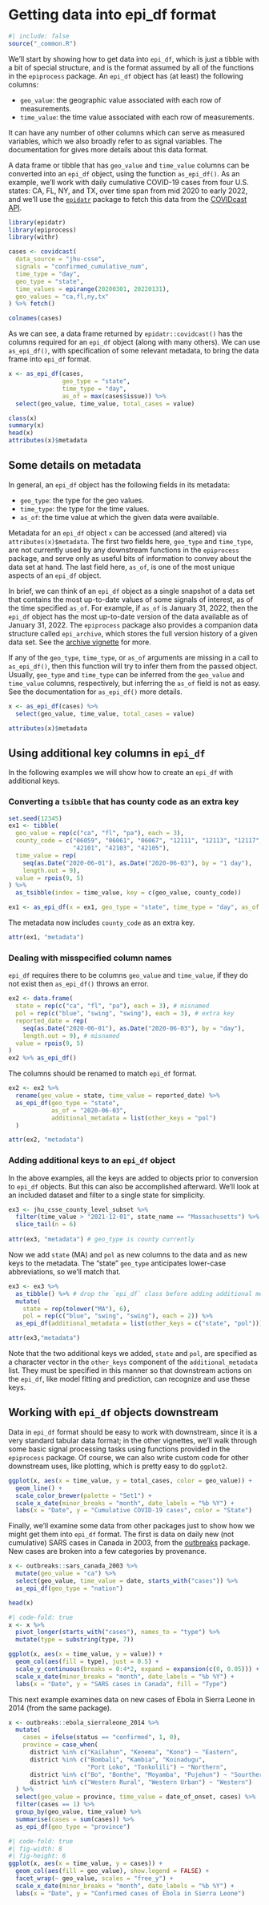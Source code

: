 # Getting data into epi_df format

```r
#| include: false
source("_common.R")
```

We'll start by showing how to get data into 
`epi_df`, which is just
a tibble with a bit of special structure, and is the format assumed by all of
the functions in the `epiprocess` package. An `epi_df` object has (at least) the
following columns:

* `geo_value`: the geographic value associated with each row of measurements.
* `time_value`: the time value associated with each row of measurements.

It can have any number of other columns which can serve as measured variables,
which we also broadly refer to as signal variables. The documentation for
 gives more details about this data format.

A data frame or tibble that has `geo_value` and `time_value` columns can be
converted into an `epi_df` object, using the function `as_epi_df()`. As an
example, we'll work with daily cumulative COVID-19 cases from four U.S. states:
CA, FL, NY, and TX, over time span from mid 2020 to early 2022, and we'll use
the [`epidatr`](https://github.com/cmu-delphi/epidatr) package
to fetch this data from the [COVIDcast
API](https://cmu-delphi.github.io/delphi-epidata/api/covidcast.html).

```r
library(epidatr)
library(epiprocess)
library(withr)

cases <- covidcast(
  data_source = "jhu-csse",
  signals = "confirmed_cumulative_num",
  time_type = "day",
  geo_type = "state",
  time_values = epirange(20200301, 20220131),
  geo_values = "ca,fl,ny,tx"
) %>% fetch()

colnames(cases)
```

As we can see, a data frame returned by `epidatr::covidcast()` has the
columns required for an `epi_df` object (along with many others). We can use
`as_epi_df()`, with specification of some relevant metadata, to bring the data
frame into `epi_df` format.

```r
x <- as_epi_df(cases, 
               geo_type = "state",
               time_type = "day",
               as_of = max(cases$issue)) %>%
  select(geo_value, time_value, total_cases = value)

class(x)
summary(x)
head(x)
attributes(x)$metadata
```

## Some details on metadata

In general, an `epi_df` object has the following fields in its metadata:
 
* `geo_type`: the type for the geo values.
* `time_type`: the type for the time values.
* `as_of`: the time value at which the given data were available.

Metadata for an `epi_df` object `x` can be accessed (and altered) via
`attributes(x)$metadata`. The first two fields here, `geo_type` and `time_type`,
are not currently used by any downstream functions in the `epiprocess` package,
and serve only as useful bits of information to convey about the data set at
hand. The last field here, `as_of`, is one of the most unique aspects of an
`epi_df` object.

In brief, we can think of an `epi_df` object as a single snapshot of a data set
that contains the most up-to-date values of some signals of interest, as of the
time specified `as_of`. For example, if `as_of` is January 31, 2022, then the
`epi_df` object has the most up-to-date version of the data available as of
January 31, 2022. The `epiprocess` package also provides a companion data
structure called `epi_archive`, which stores the full version history of a given
data set. See the [archive
vignette](https://cmu-delphi.github.io/epiprocess/articles/archive.html) for
more.

If any of the `geo_type`, `time_type`, or `as_of` arguments are missing in a 
call to `as_epi_df()`, then this function will try to infer them from the passed
object. Usually, `geo_type` and `time_type` can be inferred from the `geo_value`
and `time_value` columns, respectively, but inferring the `as_of` field is not 
as easy. See the documentation for `as_epi_df()` more details.

```r
x <- as_epi_df(cases) %>%
  select(geo_value, time_value, total_cases = value)

attributes(x)$metadata
```

## Using additional key columns in `epi_df` {#sec-additional-keys}

In the following examples we will show how to create an `epi_df` with additional keys.

### Converting a `tsibble` that has county code as an extra key

```r
set.seed(12345)
ex1 <- tibble(
  geo_value = rep(c("ca", "fl", "pa"), each = 3),
  county_code = c("06059", "06061", "06067", "12111", "12113", "12117",
                  "42101", "42103", "42105"),
  time_value = rep(
    seq(as.Date("2020-06-01"), as.Date("2020-06-03"), by = "1 day"), 
    length.out = 9),
  value = rpois(9, 5)
) %>% 
  as_tsibble(index = time_value, key = c(geo_value, county_code))

ex1 <- as_epi_df(x = ex1, geo_type = "state", time_type = "day", as_of = "2020-06-03")
```

The metadata now includes `county_code` as an extra key.
```r
attr(ex1, "metadata")
```


### Dealing with misspecified column names 

`epi_df` requires there to be columns `geo_value` and `time_value`, if they do not exist then `as_epi_df()` throws an error.

```r
ex2 <- data.frame(
  state = rep(c("ca", "fl", "pa"), each = 3), # misnamed
  pol = rep(c("blue", "swing", "swing"), each = 3), # extra key
  reported_date = rep(
    seq(as.Date("2020-06-01"), as.Date("2020-06-03"), by = "day"), 
    length.out = 9), # misnamed
  value = rpois(9, 5)
) 
ex2 %>% as_epi_df() 
```

The columns should be renamed to match `epi_df` format. 

```r
ex2 <- ex2 %>% 
  rename(geo_value = state, time_value = reported_date) %>%
  as_epi_df(geo_type = "state", 
            as_of = "2020-06-03", 
            additional_metadata = list(other_keys = "pol")
  )

attr(ex2, "metadata")
```


### Adding additional keys to an `epi_df` object

In the above examples, all the keys are added to objects prior to conversion to
`epi_df` objects. But this can also be accomplished afterward.
We'll look at an included dataset and filter to a single state for simplicity.

```r
ex3 <- jhu_csse_county_level_subset %>%
  filter(time_value > "2021-12-01", state_name == "Massachusetts") %>%
  slice_tail(n = 6) 
  
attr(ex3, "metadata") # geo_type is county currently
```

Now we add `state` (MA) and `pol` as new columns to the data and as new keys to the metadata. The "state" `geo_type` anticipates lower-case abbreviations, so we'll match that. 

```r
ex3 <- ex3 %>% 
  as_tibble() %>% # drop the `epi_df` class before adding additional metadata
  mutate(
    state = rep(tolower("MA"), 6),
    pol = rep(c("blue", "swing", "swing"), each = 2)) %>%
  as_epi_df(additional_metadata = list(other_keys = c("state", "pol")))

attr(ex3,"metadata")
```

Note that the two additional keys we added, `state` and `pol`, are specified as a character vector in the `other_keys` component of the `additional_metadata` list. They must be specified in this manner so that downstream actions on the `epi_df`, like model fitting and prediction, can recognize and use these keys.

<!--
Currently `other_keys` metadata in `epi_df` doesn't impact `epi_slide()`, contrary to `other_keys` in `as_epi_archive` which affects how the update data is interpreted.
-->

## Working with `epi_df` objects downstream

Data in `epi_df` format should be easy to work with downstream, since it is a
very standard tabular data format; in the other vignettes, we'll walk through
some basic signal processing tasks using functions provided in the `epiprocess`
package. Of course, we can also write custom code for other downstream uses,
like plotting, which is pretty easy to do `ggplot2`.

```r
ggplot(x, aes(x = time_value, y = total_cases, color = geo_value)) + 
  geom_line() +
  scale_color_brewer(palette = "Set1") +
  scale_x_date(minor_breaks = "month", date_labels = "%b %Y") +
  labs(x = "Date", y = "Cumulative COVID-19 cases", color = "State")
```

Finally, we'll examine some data from other packages just to show how 
we might get them into `epi_df` format. 
The first is data on daily new (not cumulative) SARS 
cases in Canada in 2003, from the 
[outbreaks](https://github.com/reconverse/outbreaks) package. New cases are
broken into a few categories by provenance.

```r
x <- outbreaks::sars_canada_2003 %>%
  mutate(geo_value = "ca") %>%
  select(geo_value, time_value = date, starts_with("cases")) %>%
  as_epi_df(geo_type = "nation")

head(x)
```

```r
#| code-fold: true
x <- x %>% 
  pivot_longer(starts_with("cases"), names_to = "type") %>%
  mutate(type = substring(type, 7))

ggplot(x, aes(x = time_value, y = value)) +
  geom_col(aes(fill = type), just = 0.5) +
  scale_y_continuous(breaks = 0:4*2, expand = expansion(c(0, 0.05))) +
  scale_x_date(minor_breaks = "month", date_labels = "%b %Y") +
  labs(x = "Date", y = "SARS cases in Canada", fill = "Type")
```

This next example examines data on new cases of Ebola in Sierra Leone in 2014 (from the same package).

```r
x <- outbreaks::ebola_sierraleone_2014 %>%
  mutate(
    cases = ifelse(status == "confirmed", 1, 0),
    province = case_when(
      district %in% c("Kailahun", "Kenema", "Kono") ~ "Eastern",
      district %in% c("Bombali", "Kambia", "Koinadugu",
                      "Port Loko", "Tonkolili") ~ "Northern",
      district %in% c("Bo", "Bonthe", "Moyamba", "Pujehun") ~ "Sourthern",
      district %in% c("Western Rural", "Western Urban") ~ "Western")
  ) %>% 
  select(geo_value = province, time_value = date_of_onset, cases) %>%
  filter(cases == 1) %>%
  group_by(geo_value, time_value) %>% 
  summarise(cases = sum(cases)) %>%
  as_epi_df(geo_type = "province")
```

```r
#| code-fold: true
#| fig-width: 8
#| fig-height: 6
ggplot(x, aes(x = time_value, y = cases)) + 
  geom_col(aes(fill = geo_value), show.legend = FALSE) + 
  facet_wrap(~ geo_value, scales = "free_y") +
  scale_x_date(minor_breaks = "month", date_labels = "%b %Y") +
  labs(x = "Date", y = "Confirmed cases of Ebola in Sierra Leone") 
```




